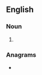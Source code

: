 ==English==

===Noun===
{{head|en|noun plural form}}

# {{plural of|gazer|lang=en}}

===Anagrams===
* {{anagrams|en|a=aegrsz|Zagers|grazes}}